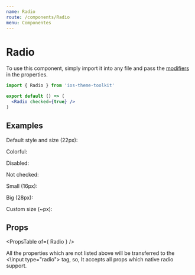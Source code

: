 ```yaml
---
name: Radio
route: /components/Radio
menu: Componentes
---
```



# Radio

To use this component, simply import it into any file and pass the [modifiers](#/#props) in the properties.

```jsx
import { Radio } from 'ios-theme-toolkit'

export default () => (
  <Radio checked={true} />
)
```

## Examples

<Playground>
  <span className="desc">Default style and size (22px):</span>
  <Radio checked={true} />

  <span className="desc">Colorful:</span>
  <Radio checked={true} color="green" />
  <Radio checked={true} color="red" />
  <Radio checked={true} color="yellow" />
  <Radio checked={true} color="gray"/>
  <Radio checked={true} color="white"/>

  <span className="desc">Disabled:</span>
  <Radio checked={true} disabled />

  <span className="desc">Not checked:</span>
  <Radio checked={false} />

  <span className="desc">Small (16px):</span>
  <Radio checked={true} size="small"/>

  <span className="desc">Big (28px):</span>
  <Radio checked={true} size="big" />

  <span className="desc">Custom size (~px):</span>
  <Radio checked={true} size={100} />

  <style>{".react-live-preview .desc { display: block; font-weight: bold; margin-top: 20px; }"}</style>
  <style>{".react-live-preview .radio { margin: 0 3px; }"}</style>
</Playground>

## Props

<PropsTable of={ Radio } />

All the properties which are not listed above will be transferred to the <\input type="radio"\> tag, so, It accepts all props which native radio support.
